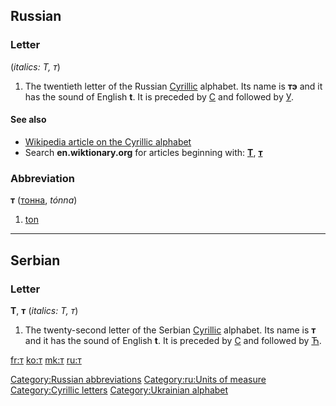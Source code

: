 {{also|Appendix:Variations of "t"}}
==Russian==

===Letter===
{{infl|ru|letter|lower case||upper case|Т}} (''italics: Т, т'')

# The twentieth letter of the Russian [[Cyrillic]] alphabet. Its name is '''тэ''' {{IPAchar|(tɛ)}} and it has the sound of English '''t'''. It is preceded by [[с|С]] and followed by [[у|У]].

====See also====
* [[w:Cyrillic alphabet|Wikipedia article on the Cyrillic alphabet]]
* Search '''en.wiktionary.org''' for articles beginning with: '''[http://en.wiktionary.org/w/index.php?title=Special%3AAllpages&from=%D0%A2&namespace=0 Т]''', '''[http://en.wiktionary.org/w/index.php?title=Special%3AAllpages&from=%D1%82&namespace=0 т]'''

===Abbreviation===
'''т''' ([[тонна]], ''tónna'')

# [[ton]]

[[Category:Russian abbreviations]]
[[Category:ru:Units of measure]]

----

==Serbian==

===Letter===
'''Т''', '''т''' (''italics: Т, т'')

# The twenty-second letter of the Serbian [[Cyrillic]] alphabet. Its name is '''т''' and it has the sound of English '''t'''. It is preceded by [[с|С]] and followed by [[ћ|Ћ]].

[[Category:Cyrillic letters]]
[[Category:Ukrainian alphabet]]

[[fr:т]]
[[ko:т]]
[[mk:т]]
[[ru:т]]